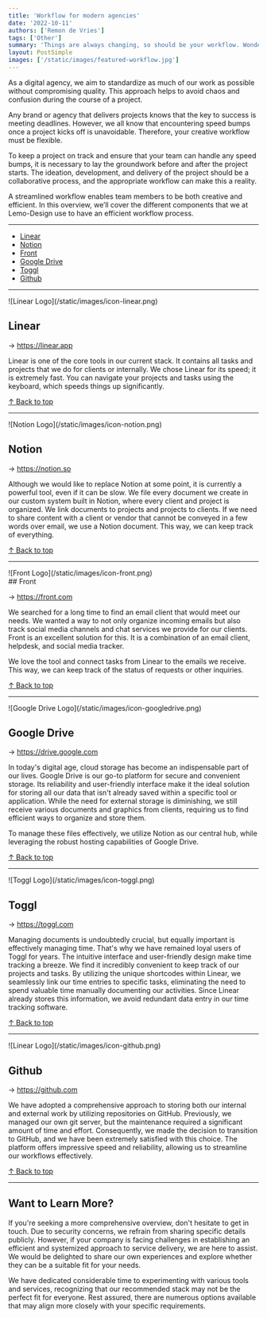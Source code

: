 ```yaml
---
title: 'Workflow for modern agencies'
date: '2022-10-11'
authors: ['Remon de Vries']
tags: ['Other']
summary: 'Things are always changing, so should be your workflow. Wondering how we are doing this at Lemo-Design? We decided to show people how we get work done. Maybe something useful for your own worklfow or just a interesting read. Either way is fine!'
layout: PostSimple
images: ['/static/images/featured-workflow.jpg']
---
```


As a digital agency, we aim to standardize as much of our work as possible without compromising quality. This approach helps to avoid chaos and confusion during the course of a project.

Any brand or agency that delivers projects knows that the key to success is meeting deadlines. However, we all know that encountering speed bumps once a project kicks off is unavoidable. Therefore, your creative workflow must be flexible.

To keep a project on track and ensure that your team can handle any speed bumps, it is necessary to lay the groundwork before and after the project starts. The ideation, development, and delivery of the project should be a collaborative process, and the appropriate workflow can make this a reality.

A streamlined workflow enables team members to be both creative and efficient. In this overview, we’ll cover the different components that we at Lemo-Design use to have an efficient workflow process.

---

- [Linear](#linear)
- [Notion](#notion)
- [Front](#front)
- [Google Drive](#google-drive)
- [Toggl](#toggl)
- [Github](#github)

---

<div className="w-2/12">![Linear Logo](/static/images/icon-linear.png)</div>

## Linear

→ https://linear.app

Linear is one of the core tools in our current stack. It contains all tasks and projects that we do for clients or internally. We chose Linear for its speed; it is extremely fast. You can navigate your projects and tasks using the keyboard, which speeds things up significantly.

[↑ Back to top](#)

---

<div className="w-2/12">![Notion Logo](/static/images/icon-notion.png)</div>

## Notion

→ https://notion.so

Although we would like to replace Notion at some point, it is currently a powerful tool, even if it can be slow. We file every document we create in our custom system built in Notion, where every client and project is organized. We link documents to projects and projects to clients. If we need to share content with a client or vendor that cannot be conveyed in a few words over email, we use a Notion document. This way, we can keep track of everything.

[↑ Back to top](#)

---

<div className="w-2/12">![Front Logo](/static/images/icon-front.png)</div>
## Front

→ https://front.com

We searched for a long time to find an email client that would meet our needs. We wanted a way to not only organize incoming emails but also track social media channels and chat services we provide for our clients. Front is an excellent solution for this. It is a combination of an email client, helpdesk, and social media tracker.

We love the tool and connect tasks from Linear to the emails we receive. This way, we can keep track of the status of requests or other inquiries.

[↑ Back to top](#)

---

<div className="w-2/12">![Google Drive Logo](/static/images/icon-googledrive.png)</div>

## Google Drive

→ https://drive.google.com

In today's digital age, cloud storage has become an indispensable part of our lives. Google Drive is our go-to platform for secure and convenient storage. Its reliability and user-friendly interface make it the ideal solution for storing all our data that isn't already saved within a specific tool or application. While the need for external storage is diminishing, we still receive various documents and graphics from clients, requiring us to find efficient ways to organize and store them.

To manage these files effectively, we utilize Notion as our central hub, while leveraging the robust hosting capabilities of Google Drive.

[↑ Back to top](#)

---

<div className="w-2/12">![Toggl Logo](/static/images/icon-toggl.png)</div>

## Toggl

→ https://toggl.com

Managing documents is undoubtedly crucial, but equally important is effectively managing time. That's why we have remained loyal users of Toggl for years. The intuitive interface and user-friendly design make time tracking a breeze. We find it incredibly convenient to keep track of our projects and tasks. By utilizing the unique shortcodes within Linear, we seamlessly link our time entries to specific tasks, eliminating the need to spend valuable time manually documenting our activities. Since Linear already stores this information, we avoid redundant data entry in our time tracking software.

[↑ Back to top](#)

---

<div className="w-2/12">![Linear Logo](/static/images/icon-github.png)</div>

## Github

→ https://github.com

We have adopted a comprehensive approach to storing both our internal and external work by utilizing repositories on GitHub. Previously, we managed our own git server, but the maintenance required a significant amount of time and effort. Consequently, we made the decision to transition to GitHub, and we have been extremely satisfied with this choice. The platform offers impressive speed and reliability, allowing us to streamline our workflows effectively.

[↑ Back to top](#)

---

## Want to Learn More?

If you're seeking a more comprehensive overview, don't hesitate to get in touch. Due to security concerns, we refrain from sharing specific details publicly. However, if your company is facing challenges in establishing an efficient and systemized approach to service delivery, we are here to assist. We would be delighted to share our own experiences and explore whether they can be a suitable fit for your needs.

We have dedicated considerable time to experimenting with various tools and services, recognizing that our recommended stack may not be the perfect fit for everyone. Rest assured, there are numerous options available that may align more closely with your specific requirements.
